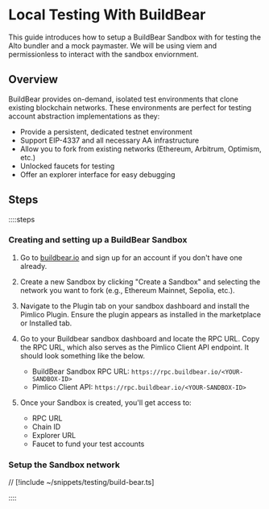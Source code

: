 # Local Testing With BuildBear

This guide introduces how to setup a BuildBear Sandbox with for testing the Alto bundler and a mock paymaster. We will be using viem and permissionless to interact with the sandbox enviornment.

## Overview

BuildBear provides on-demand, isolated test environments that clone existing blockchain networks. These environments are perfect for testing account abstraction implementations as they:

- Provide a persistent, dedicated testnet environment
- Support EIP-4337 and all necessary AA infrastructure
- Allow you to fork from existing networks (Ethereum, Arbitrum, Optimism, etc.)
- Unlocked faucets for testing
- Offer an explorer interface for easy debugging

## Steps

::::steps

### Creating and setting up a BuildBear Sandbox

1. Go to [buildbear.io](https://www.buildbear.io) and sign up for an account if you don't have one already.

2. Create a new Sandbox by clicking "Create a Sandbox" and selecting the network you want to fork (e.g., Ethereum Mainnet, Sepolia, etc.).

3. Navigate to the Plugin tab on your sandbox dashboard and install the Pimlico Plugin. Ensure the plugin appears as installed in the marketplace or Installed tab.

4. Go to your Buildbear sandbox dashboard and locate the RPC URL. Copy the RPC URL, which also serves as the Pimlico Client API endpoint. It should look something like the below.
    - BuildBear Sandbox RPC URL: `https://rpc.buildbear.io/<YOUR-SANDBOX-ID>`
    - Pimlico Client API: `https://rpc.buildbear.io/<YOUR-SANDBOX-ID>`

5. Once your Sandbox is created, you'll get access to:
   - RPC URL
   - Chain ID
   - Explorer URL
   - Faucet to fund your test accounts

### Setup the Sandbox network

// [!include ~/snippets/testing/build-bear.ts]

::::
